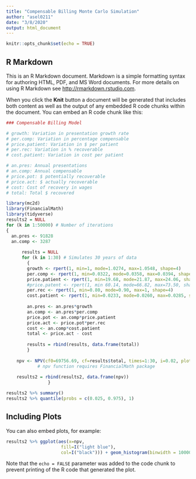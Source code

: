 ---
title: "Compensable Billing Monte Carlo Simulation"
author: "asel0211"
date: "3/8/2020"
output: html_document
---

```{r setup, include=FALSE}
knitr::opts_chunk$set(echo = TRUE)
```

## R Markdown

This is an R Markdown document. Markdown is a simple formatting syntax for authoring HTML, PDF, and MS Word documents. For more details on using R Markdown see <http://rmarkdown.rstudio.com>.

When you click the **Knit** button a document will be generated that includes both content as well as the output of any embedded R code chunks within the document. You can embed an R code chunk like this:

```{r}
### Compensable Billing Model

# growth: Variation in presentation growth rate
# per.comp: Variation in percentage compensable 
# price.patient: Variation in $ per patient
# per.rec: Variation in % recoverable
# cost.patient: Variation in cost per patient

# an.pres: Annual presentations
# an.comp: Annual compensable
# price.pot: $ potentially recoverable
# price.act: $ actually recoverable
# cost: Cost of recovery in wages
# total: Total $ recovered

library(mc2d)
library(FinancialMath)
library(tidyverse)
results2 = NULL
for (k in 1:50000) # Number of iterations
{
  an.pres <- 91828
  an.comp <- 3287
  
      results = NULL
      for (k in 1:30) # Simulates 30 years of data
        {
        growth <- rpert(1, min=1, mode=1.0274, max=1.0548, shape=4)
        per.comp <- rpert(1, min=0.0322, mode=0.0358, max=0.0394, shape=4)
        price.patient <- rpert(1, min=19.68, mode=21.87, max=24.06, shape=4)
        #price.patent <- rpert(1, min 60.14, mode=66.82, max=73.50, shape=4)  
        per.rec <- rpert(1, min=0.80, mode=0.90, max=1, shape=4)
        cost.patient <- rpert(1, min=0.0233, mode=0.0260, max=0.0285, shape=4)
        
        an.pres <- an.pres*growth
        an.comp <- an.pres*per.comp
        price.pot <- an.comp*price.patient
        price.act <- price.pot*per.rec
        cost <- an.comp*cost.patient
        total <- price.act - cost
        
        results = rbind(results, data.frame(total))
        }
    
    npv <- NPV(cf0=69756.69, cf=results$total, times=1:30, i=0.02, plot=FALSE)
            # npv function requires FinancialMath package
    
    results2 = rbind(results2, data.frame(npv))
                }

results2 %>% summary()
results2 %>% quantile(probs = c(0.025, 0.975), 1)
```

## Including Plots

You can also embed plots, for example:

```{r, echo=FALSE}
results2 %>% ggplot(aes(x=npv,
                     fill=I("light blue"), 
                     col=I("black"))) + geom_histogram(binwidth = 10000)
```

Note that the `echo = FALSE` parameter was added to the code chunk to prevent printing of the R code that generated the plot.
